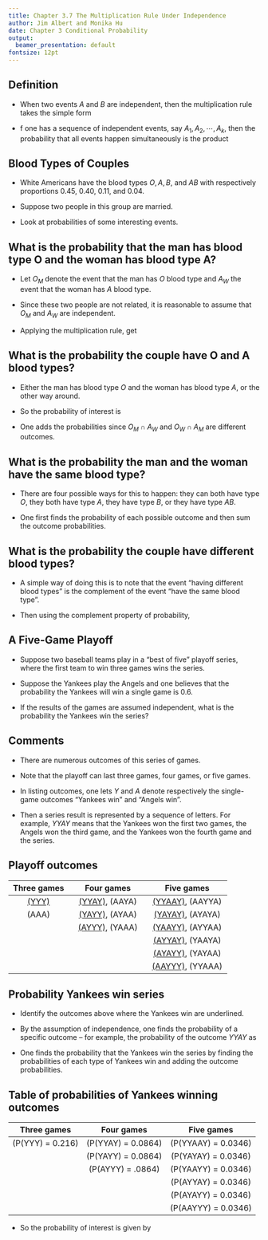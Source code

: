 ```yaml
---
title: Chapter 3.7 The Multiplication Rule Under Independence
author: Jim Albert and Monika Hu
date: Chapter 3 Conditional Probability
output: 
  beamer_presentation: default
fontsize: 12pt
---
```


## Definition

- When two events $A$ and $B$ are independent\index{independent}, then the multiplication rule takes the simple form

 \begin{equation}
 P(A \cap B) = P(A) \times P(B).
 \end{equation}

- f one has a sequence of independent events, say $A_1, A_2, \cdots, A_k$, then the probability that all events happen simultaneously is the product

\begin{equation}
  P(A_1 \cap A_2 \cap \cdots \cap A_k) = P(A_1) \times P(A_2) \times \cdots \times P(A_k).
\end{equation}
  
## Blood Types of Couples

- White Americans have the blood types $O, A, B$, and $AB$ with respectively proportions 0.45, 0.40, 0.11, and 0.04.  

- Suppose two people in this group are married.

- Look at probabilities of some interesting events.

## What is the probability that the man has blood type O and the woman has blood type A?

- Let  $O_M$ denote the event that the man has $O$ blood type and $A_W$ the event that the woman has $A$ blood type.  

- Since these two people are not related, it is reasonable to assume that $O_M$ and $A_W$ are independent.  

- Applying the multiplication rule, get

\begin{align*}
P(O_M \cap A_W) & = P(O_M) \times P(A_W) \\
& = (0.45) \times (0.40) = 0.18.
 \end{align*}
 
## What is the probability the couple have O and A blood types?

- Either the man has blood type $O$  and the woman has blood type $A$, or the other way around.  

- So the probability of interest is
 \begin{align*}
P({\rm two \, have \, A, O \, types}) & = P((O_M \cap A_W) \cup (O_W \cap A_M)) \\
& = P(O_M \cap A_W)+ P(O_W \cap A_M).
 \end{align*}

- One adds the probabilities since  $O_M \cap A_W$ and $O_W \cap A_M$ are different outcomes. 

 \begin{align*}
P({\rm two \, have \, A, O \, types}) & = P((O_M \cap A_W) \cup (O_W \cap A_M)) \\
& = P(O_M \cap A_W)+ P(O_W \cap A_M) \\
& = (0.45) \times (0.40) + (0.45) \times (0.40) \\
& = 0.36.
 \end{align*}
 
## What is the probability the man and the woman have the same blood type?

- There are four possible ways for this to happen:  they can both have type $O$, they both have type $A$, they have type $B$, or they have type $AB$. 

- One first finds the probability of each possible outcome and then sum the outcome probabilities.

\begin{align*}
P({\rm same \, type}) & = P((O_M \cap O_W) \cup (A_M \cap A_W) \cup\\
&  (B_M \cap B_W) \cup (AB_W \cap AB_M)) \\
& = (0.45)^2 + (0.40)^2 + (0.11)^2 + (0.04)^2 \\
& = 0.3762.
 \end{align*}
 
 
## What is the probability the couple have different blood types?

- A simple way of doing this is to note that the event  "having different blood types" is the complement\index{complement} of the event "have the same blood type". 

- Then using the complement property\index{complement!property} of probability,
 
 \begin{align*}
P({\rm different \, type}) & = 1 - P({\rm same \, type}) \\
& = 1 - 0.3762 \\
& = 0.6238.
 \end{align*}
 
 
## A Five-Game Playoff

- Suppose two baseball teams play in a "best of five" playoff series, where the first team to win three games wins the series.  

- Suppose the Yankees play the Angels and one believes that the probability the Yankees will win a single game is 0.6.  

- If the results of the games are assumed independent, what is the probability the Yankees win the series?

## Comments

- There are numerous outcomes of this series of games.  

- Note  that the playoff can last three games, four games, or five games.   

- In listing outcomes, one lets $Y$  and $A$ denote respectively the single-game outcomes "Yankees win" and "Angels win".  

- Then a series result is represented by a sequence of letters.  For example, $YYAY$ means that the Yankees won the first two games, the Angels won the third game, and the Yankees won the fourth game and the series.  

## Playoff outcomes


|              Three games               |                    Four games                     |                     Five games                      |
| :------------------------------------: | :-----------------------------------------------: | :-------------------------------------------------: |
| <span class="underline">\(YYY\)</span> | <span class="underline">\(YYAY\)</span>, \(AAYA\) | <span class="underline">\(YYAAY\)</span>, \(AAYYA\) |
|                \(AAA\)                 | <span class="underline">\(YAYY\)</span>, \(AYAA\) | <span class="underline">\(YAYAY\)</span>, \(AYAYA\) |
|                                        | <span class="underline">\(AYYY\)</span>, \(YAAA\) | <span class="underline">\(YAAYY\)</span>, \(AYYAA\) |
|                                        |                                                   | <span class="underline">\(AYYAY\)</span>, \(YAAYA\) |
|                                        |                                                   | <span class="underline">\(AYAYY\)</span>, \(YAYAA\) |
|                                        |                                                   | <span class="underline">\(AAYYY\)</span>, \(YYAAA\) |


## Probability Yankees win series

- Identify the outcomes above where the Yankees win are underlined.   

- By the assumption of independence, one finds the probability of a specific outcome -- for example, the probability of the outcome $YYAY$ as
\begin{align*}
P(YYAY) &= (0.6) \times (0.6) \times (0.4) \times (0.6) \\
&= 0.0864.
 \end{align*}
 
 
- One finds the probability that the Yankees win the series by finding the probabilities of each type of Yankees win and adding the outcome probabilities.  

## Table of probabilities of Yankees winning outcomes

|    Three games     |      Four games      |      Five games       |
| :----------------: | :------------------: | :-------------------: |
| \(P(YYY) = 0.216\) | \(P(YYAY) = 0.0864\) | \(P(YYAAY) = 0.0346\) |
|                    | \(P(YAYY) = 0.0864\) | \(P(YAYAY) = 0.0346\) |
|                    | \(P(AYYY) = .0864\)  | \(P(YAAYY) = 0.0346\) |
|                    |                      | \(P(AYYAY) = 0.0346\) |
|                    |                      | \(P(AYAYY) = 0.0346\) |
|                    |                      | \(P(AAYYY) = 0.0346\) |


- So the probability of interest is given by
 \begin{align*}
P({\rm Yankees \, win \, series}) &= P(YYY, YYAY, YAYY, ...) \\
&= 0.216 + 3 \times 0.864 + 6 \times 0.0346 \\
&= 0.683.
 \end{align*}
